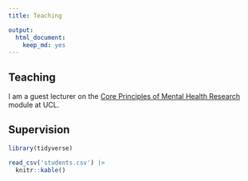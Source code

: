 ```yaml
---
title: Teaching

output:
  html_document:
    keep_md: yes
---
```

## Teaching
I am a guest lecturer on the [Core Principles of Mental Health Research](https://www.ucl.ac.uk/module-catalogue/modules/core-principles-of-mental-health-research-PSBS0002) module at UCL. 

## Supervision
```r
library(tidyverse)

read_csv('students.csv') |> 
  knitr::kable()
```
